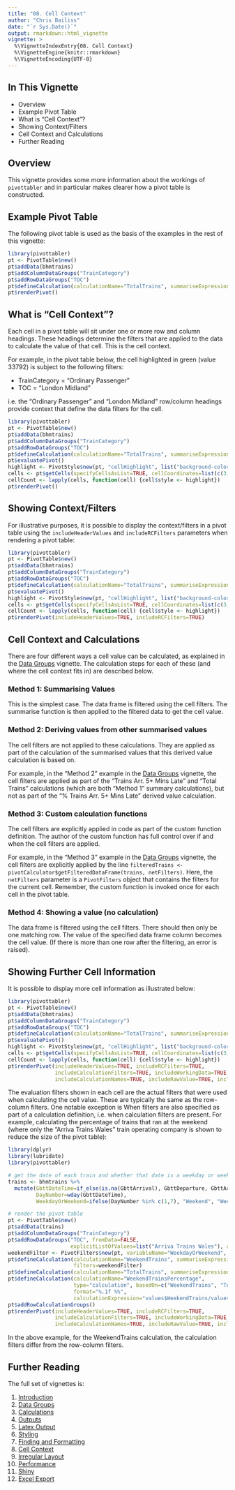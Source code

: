 ---
title: "08. Cell Context"
author: "Chris Bailiss"
date: "`r Sys.Date()`"
output: rmarkdown::html_vignette
vignette: >
  %\VignetteIndexEntry{08. Cell Context}
  %\VignetteEngine{knitr::rmarkdown}
  %\VignetteEncoding{UTF-8}
---

## In This Vignette

* Overview
* Example Pivot Table
* What is "Cell Context"?
* Showing Context/Filters
* Cell Context and Calculations
* Further Reading

## Overview

This vignette provides some more information about the workings of `pivottabler` and in particular makes clearer how a pivot table is constructed.

## Example Pivot Table

The following pivot table is used as the basis of the examples in the rest of this vignette:

```{r, message=FALSE, warning=FALSE}
library(pivottabler)
pt <- PivotTable$new()
pt$addData(bhmtrains)
pt$addColumnDataGroups("TrainCategory")
pt$addRowDataGroups("TOC")
pt$defineCalculation(calculationName="TotalTrains", summariseExpression="n()")
pt$renderPivot()
```

## What is "Cell Context"?

Each cell in a pivot table will sit under one or more row and column headings.  These headings determine the filters that are applied to the data to calculate the value of that cell.  This is the cell context.

For example, in the pivot table below, the cell highlighted in green (value 33792) is subject to the following filters:

- TrainCategory = "Ordinary Passenger"
- TOC = "London Midland"

i.e. the "Ordinary Passenger" and "London Midland" row/column headings provide context that define the data filters for the cell.

```{r, message=FALSE, warning=FALSE}
library(pivottabler)
pt <- PivotTable$new()
pt$addData(bhmtrains)
pt$addColumnDataGroups("TrainCategory")
pt$addRowDataGroups("TOC")
pt$defineCalculation(calculationName="TotalTrains", summariseExpression="n()")
pt$evaluatePivot()
highlight <- PivotStyle$new(pt, "cellHighlight", list("background-color"="#00FF00"))
cells <- pt$getCells(specifyCellsAsList=TRUE, cellCoordinates=list(c(3, 2)))
cellCount <- lapply(cells, function(cell) {cell$style <- highlight})
pt$renderPivot()
```

## Showing Context/Filters

For illustrative purposes, it is possible to display the context/filters in a pivot table using the `includeHeaderValues` and `includeRCFilters` parameters when rendering a pivot table:

```{r, message=FALSE, warning=FALSE, message=FALSE}
library(pivottabler)
pt <- PivotTable$new()
pt$addData(bhmtrains)
pt$addColumnDataGroups("TrainCategory")
pt$addRowDataGroups("TOC")
pt$defineCalculation(calculationName="TotalTrains", summariseExpression="n()")
pt$evaluatePivot()
highlight <- PivotStyle$new(pt, "cellHighlight", list("background-color"="#00FF00"))
cells <- pt$getCells(specifyCellsAsList=TRUE, cellCoordinates=list(c(3, 2)))
cellCount <- lapply(cells, function(cell) {cell$style <- highlight})
pt$renderPivot(includeHeaderValues=TRUE, includeRCFilters=TRUE)
```

## Cell Context and Calculations

There are four different ways a cell value can be calculated, as explained in the [Data Groups](v02-datagroups.html) vignette.  The calculation steps for each of these (and where the cell context fits in) are described below.

### Method 1:  Summarising Values

This is the simplest case.  The data frame is filtered using the cell filters.  The summarise function is then applied to the filtered data to get the cell value.

### Method 2:  Deriving values from other summarised values

The cell filters are not applied to these calculations.  They are applied as part of the calculation of the summarised values that this derived value calculation is based on.  

For example, in the "Method 2" example in the [Data Groups](v02-datagroups.html) vignette, the cell filters are applied as part of the "Trains Arr. 5+ Mins Late" and "Total Trains" calculations (which are both "Method 1" summary calculations), but not as part of the "% Trains Arr. 5+ Mins Late" derived value calculation.

### Method 3:  Custom calculation functions

The cell filters are explicitly applied in code as part of the custom function definition.  The author of the custom function has full control over if and when the cell filters are applied.

For example, in the "Method 3" example in the [Data Groups](v02-datagroups.html) vignette, the cell filters are explicitly applied by the line `filteredTrains <- pivotCalculator$getFilteredDataFrame(trains, netFilters)`.  Here, the `netFilters` parameter is a `PivotFilters` object that contains the filters for the current cell.  Remember, the custom function is invoked once for each cell in the pivot table.

### Method 4:  Showing a value (no calculation)

The data frame is filtered using the cell filters.  There should then only be one matching row.  The value of the specified data frame column becomes the cell value.  (If there is more than one row after the filtering, an error is raised).

## Showing Further Cell Information

It is possible to display more cell information as illustrated below:

```{r, warning=FALSE, message=FALSE}
library(pivottabler)
pt <- PivotTable$new()
pt$addData(bhmtrains)
pt$addColumnDataGroups("TrainCategory")
pt$addRowDataGroups("TOC")
pt$defineCalculation(calculationName="TotalTrains", summariseExpression="n()")
pt$evaluatePivot()
highlight <- PivotStyle$new(pt, "cellHighlight", list("background-color"="#00FF00"))
cells <- pt$getCells(specifyCellsAsList=TRUE, cellCoordinates=list(c(3, 2)))
cellCount <- lapply(cells, function(cell) {cell$style <- highlight})
pt$renderPivot(includeHeaderValues=TRUE, includeRCFilters=TRUE, 
               includeCalculationFilters=TRUE, includeWorkingData=TRUE, includeEvaluationFilters=TRUE,
               includeCalculationNames=TRUE, includeRawValue=TRUE, includeTotalInfo=TRUE)
```

The evaluation filters shown in each cell are the actual filters that were used when calculating the cell value.  These are typically the same as the row-column filters.  One notable exception is When filters are also specified as part of a calculation definition, i.e. when calculation filters are present.  For example, calculating the percentage of trains that ran at the weekend (where only the "Arriva Trains Wales" train operating company is shown to reduce the size of the pivot table):

```{r, warning=FALSE, message=FALSE}
library(dplyr)
library(lubridate)
library(pivottabler)

# get the date of each train and whether that date is a weekday or weekend
trains <- bhmtrains %>%
  mutate(GbttDateTime=if_else(is.na(GbttArrival), GbttDeparture, GbttArrival),
         DayNumber=wday(GbttDateTime),
         WeekdayOrWeekend=ifelse(DayNumber %in% c(1,7), "Weekend", "Weekday"))

# render the pivot table
pt <- PivotTable$new()
pt$addData(trains)
pt$addColumnDataGroups("TrainCategory")
pt$addRowDataGroups("TOC", fromData=FALSE, 
                    explicitListOfValues=list("Arriva Trains Wales"), addTotal=FALSE)
weekendFilter <- PivotFilters$new(pt, variableName="WeekdayOrWeekend", values="Weekend")
pt$defineCalculation(calculationName="WeekendTrains", summariseExpression="n()", 
                     filters=weekendFilter)
pt$defineCalculation(calculationName="TotalTrains", summariseExpression="n()")
pt$defineCalculation(calculationName="WeekendTrainsPercentage",
                     type="calculation", basedOn=c("WeekendTrains", "TotalTrains"),
                     format="%.1f %%",
                     calculationExpression="values$WeekendTrains/values$TotalTrains*100")
pt$addRowCalculationGroups() 
pt$renderPivot(includeHeaderValues=TRUE, includeRCFilters=TRUE, 
               includeCalculationFilters=TRUE, includeWorkingData=TRUE, includeEvaluationFilters=TRUE,
               includeCalculationNames=TRUE, includeRawValue=TRUE, includeTotalInfo=TRUE)
```

In the above example, for the WeekendTrains calculation, the calculation filters differ from the row-column filters.

## Further Reading

The full set of vignettes is:

1. [Introduction](v01-introduction.html)
2. [Data Groups](v02-datagroups.html)
3. [Calculations](v03-calculations.html)
4. [Outputs](v04-outputs.html)
5. [Latex Output](v05-latexoutput.html)
6. [Styling](v06-styling.html)
7. [Finding and Formatting](v07-findingandformatting.html)
8. [Cell Context](v08-cellcontext.html)
9. [Irregular Layout](v09-irregularlayout.html)
10. [Performance](v10-performance.html)
11. [Shiny](v11-shiny.html)
12. [Excel Export](v12-excelexport.html)
